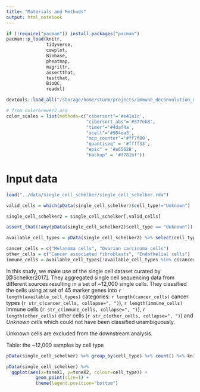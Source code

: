 ```yaml
---
title: "Materials and Methods"
output: html_notebook
---
```


```r
if (!require("pacman")) install.packages("pacman")
pacman::p_load(knitr,
               tidyverse,
               cowplot,
               Biobase,
               pheatmap,
               magrittr,
               assertthat,
               testthat,
               BioQC,
               readxl)

devtools::load_all("/storage/home/sturm/projects/immune_deconvolution_methods")

# from colorbrewer2.org
color_scales = list(methods=c("cibersort"='#e41a1c',
                              "cibersort_abs"='#377eb8',
                              "timer"='#4daf4a',
                              "xcell"='#984ea3',
                              "mcp_counter"='#ff7f00',
                              "quantiseq" = '#ffff33',
                              "epic" = '#a65628',
                              "backup" = '#f781bf'))
```


# Input data

```r
load("../data/single_cell_schelker/single_cell_schelker.rda")
```


```r
valid_cells = which(pData(single_cell_schelker)$cell_type!="Unknown")

single_cell_schelker2 = single_cell_schelker[,valid_cells]

assert_that(!any(pData(single_cell_schelker2)$cell_type == "Unknown"))

available_cell_types = pData(single_cell_schelker2) %>% select(cell_type) %>% distinct() %>% pull(cell_type)

cancer_cells = c("Melanoma cells", "Ovarian carcinoma cells")
other_cells = c("Cancer associated fibroblasts", "Endothelial cells")
immune_cells = available_cell_types[!available_cell_types %in% c(cancer_cells, other_cells)]
```

In this study, we make use of the single cell dataset curated by [@Schelker2017]. They aggregated single cell sequencing data from different sources resulting in a set of ~12,000 single cells. They classified the cells using at set of 45 marker genes into `r length(available_cell_types)` categories:
`r length(cancer_cells)` cancer types (`r str_c(cancer_cells, collapse=", ")`),
`r length(immune_cells)` immune cells (`r str_c(immune_cells, collapse=", ")`),
`r length(other_cells)` other cells (`r str_c(other_cells, collapse=", ")`) and 
*Unknown cells* which could not have been classified unambiguously. 

Unknown cells are excluded from the downstream analysis. 

Table: the ~12,000 samples by cell type
```r
pData(single_cell_schelker) %>% group_by(cell_type) %>% count() %>% knitr::kable()
```


```r
pData(single_cell_schelker) %>% 
  ggplot(aes(x=tsneX1, y=tsneX2, colour=cell_type)) +
           geom_point(size=1) + 
           theme(legend.position="bottom")
```


